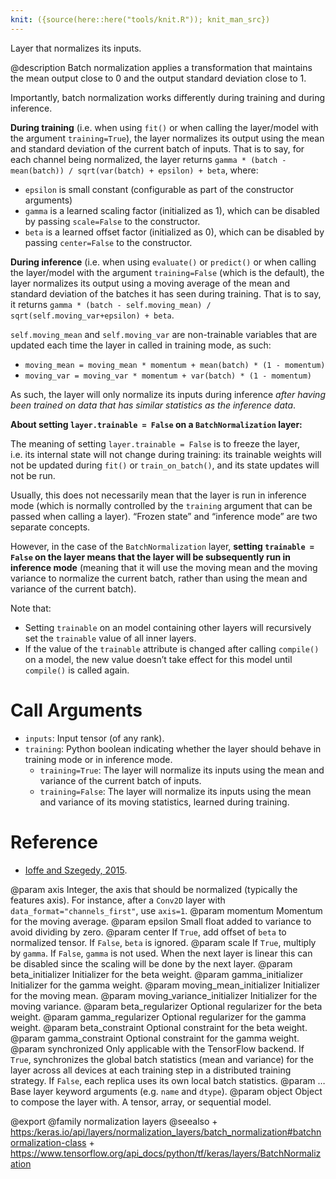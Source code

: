 ```yaml
---
knit: ({source(here::here("tools/knit.R")); knit_man_src})
---
```

Layer that normalizes its inputs.

@description
Batch normalization applies a transformation that maintains the mean output
close to 0 and the output standard deviation close to 1.

Importantly, batch normalization works differently during training and
during inference.

**During training** (i.e. when using `fit()` or when calling the layer/model
with the argument `training=True`), the layer normalizes its output using
the mean and standard deviation of the current batch of inputs. That is to
say, for each channel being normalized, the layer returns
`gamma * (batch - mean(batch)) / sqrt(var(batch) + epsilon) + beta`, where:

- `epsilon` is small constant (configurable as part of the constructor
arguments)
- `gamma` is a learned scaling factor (initialized as 1), which
can be disabled by passing `scale=False` to the constructor.
- `beta` is a learned offset factor (initialized as 0), which
can be disabled by passing `center=False` to the constructor.

**During inference** (i.e. when using `evaluate()` or `predict()` or when
calling the layer/model with the argument `training=False` (which is the
default), the layer normalizes its output using a moving average of the
mean and standard deviation of the batches it has seen during training. That
is to say, it returns
`gamma * (batch - self.moving_mean) / sqrt(self.moving_var+epsilon) + beta`.

`self.moving_mean` and `self.moving_var` are non-trainable variables that
are updated each time the layer in called in training mode, as such:

- `moving_mean = moving_mean * momentum + mean(batch) * (1 - momentum)`
- `moving_var = moving_var * momentum + var(batch) * (1 - momentum)`

As such, the layer will only normalize its inputs during inference
*after having been trained on data that has similar statistics as the
inference data*.

**About setting `layer.trainable = False` on a `BatchNormalization` layer:**

The meaning of setting `layer.trainable = False` is to freeze the layer,
i.e. its internal state will not change during training:
its trainable weights will not be updated
during `fit()` or `train_on_batch()`, and its state updates will not be run.

Usually, this does not necessarily mean that the layer is run in inference
mode (which is normally controlled by the `training` argument that can
be passed when calling a layer). "Frozen state" and "inference mode"
are two separate concepts.

However, in the case of the `BatchNormalization` layer, **setting
`trainable = False` on the layer means that the layer will be
subsequently run in inference mode** (meaning that it will use
the moving mean and the moving variance to normalize the current batch,
rather than using the mean and variance of the current batch).

Note that:

- Setting `trainable` on an model containing other layers will recursively
    set the `trainable` value of all inner layers.
- If the value of the `trainable` attribute is changed after calling
    `compile()` on a model, the new value doesn't take effect for this model
    until `compile()` is called again.

# Call Arguments
- `inputs`: Input tensor (of any rank).
- `training`: Python boolean indicating whether the layer should behave in
    training mode or in inference mode.
    - `training=True`: The layer will normalize its inputs using
    the mean and variance of the current batch of inputs.
    - `training=False`: The layer will normalize its inputs using
    the mean and variance of its moving statistics, learned during
    training.

# Reference
- [Ioffe and Szegedy, 2015](https://arxiv.org/abs/1502.03167).

@param axis Integer, the axis that should be normalized
    (typically the features axis). For instance, after a `Conv2D` layer
    with `data_format="channels_first"`, use `axis=1`.
@param momentum Momentum for the moving average.
@param epsilon Small float added to variance to avoid dividing by zero.
@param center If `True`, add offset of `beta` to normalized tensor.
    If `False`, `beta` is ignored.
@param scale If `True`, multiply by `gamma`. If `False`, `gamma` is not used.
    When the next layer is linear this can be disabled
    since the scaling will be done by the next layer.
@param beta_initializer Initializer for the beta weight.
@param gamma_initializer Initializer for the gamma weight.
@param moving_mean_initializer Initializer for the moving mean.
@param moving_variance_initializer Initializer for the moving variance.
@param beta_regularizer Optional regularizer for the beta weight.
@param gamma_regularizer Optional regularizer for the gamma weight.
@param beta_constraint Optional constraint for the beta weight.
@param gamma_constraint Optional constraint for the gamma weight.
@param synchronized Only applicable with the TensorFlow backend.
    If `True`, synchronizes the global batch statistics (mean and
    variance) for the layer across all devices at each training step
    in a distributed training strategy.
    If `False`, each replica uses its own local batch statistics.
@param ... Base layer keyword arguments (e.g. `name` and `dtype`).
@param object Object to compose the layer with. A tensor, array, or sequential model.

@export
@family normalization layers
@seealso
+ <https:/keras.io/api/layers/normalization_layers/batch_normalization#batchnormalization-class>
+ <https://www.tensorflow.org/api_docs/python/tf/keras/layers/BatchNormalization>
